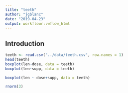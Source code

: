 ```yaml
---
title: "teeth"
author: "jgblanc"
date: "2019-04-23"
output: workflowr::wflow_html
---
```


## Introduction

```r
teeth <- read.csv("../data/teeth.csv", row.names = 1)
head(teeth)
boxplot(len~dose, data = teeth)
boxplot(len~supp, data = teeth)
```

```r
boxplot(len ~ dose+supp, data = teeth)
```


```r
rnorm(3)
```







